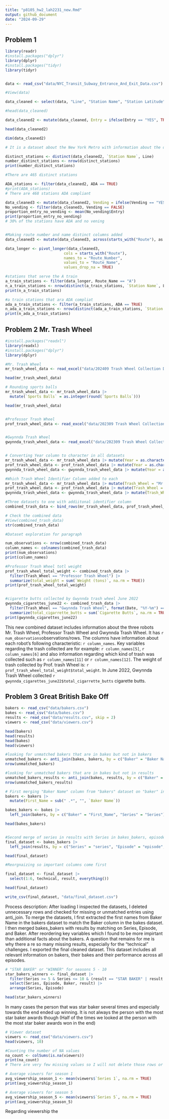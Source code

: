 ```yaml
---
title: "p8105_hw2_lah2231_new.Rmd"
output: github_document
date: "2024-09-29"
---
```


## Problem 1
```r
library(readr)
#install.packages("dplyr")
library(dplyr)
#install.packages("tidyr)
library(tidyr)


data <- read_csv("data/NYC_Transit_Subway_Entrance_And_Exit_Data.csv")

#View(data)

data_cleaned <- select(data, "Line", "Station Name", "Station Latitude", "Station Longitude", "Route1", "Route2", "Route3", "Route4", "Route5", "Route6", "Route7", "Route8", "Route9", "Route10", "Route11", "Entry", "Vending", "Entrance Type", "ADA")

#head(data_cleaned)

data_cleaned2 <- mutate(data_cleaned, Entry = ifelse(Entry == "YES", TRUE, FALSE))

head(data_cleaned2)

dim(data_cleaned2)

# It is a dataset about the New York Metro with information about the different stations, lines, routes, where the stations are located and what the different stations provide. Rows x columns is 1868 x 19.

distinct_stations <- distinct(data_cleaned2, `Station Name`, Line)
number_distinct_stations <- nrow(distinct_stations)
print(number_distinct_stations)

#There are 465 distinct stations

ADA_stations <- filter(data_cleaned2, ADA == TRUE)
#print(ADA_stations)
# There are 468 stations ADA compliant

data_cleaned3 <- mutate(data_cleaned2, Vending = ifelse(Vending == "YES", TRUE, FALSE))
No_vending <- filter(data_cleaned3, Vending == FALSE)
proportion_entry_no_vending <- mean(No_vending$Entry)
print(proportion_entry_no_vending)
# 30% of the stations have ADA and no vening


#Making route number and name distinct columns added
data_cleaned3 <- mutate(data_cleaned3, across(starts_with("Route"), as.character))

data_longer <- pivot_longer(data_cleaned3, 
                          cols = starts_with("Route"), 
                          names_to = "Route_Number", 
                          values_to = "Route_Name", 
                          values_drop_na = TRUE)

#stations that serve the A train
a_train_stations <- filter(data_longer, Route_Name == "A")
n_a_train_stations <- nrow(distinct(a_train_stations, `Station Name`, Line))
print(n_a_train_stations)

#a train stations that ara ADA compliat
ada_a_train_stations <- filter(a_train_stations, ADA == TRUE)
n_ada_a_train_stations <- nrow(distinct(ada_a_train_stations, `Station Name`, Line))
print(n_ada_a_train_stations)
```

## Problem 2 Mr. Trash Wheel
```r
#install.packages("readxl")
library(readxl)
#install.packages("dplyr")
library(dplyr)

#Mr. Trash Wheel
mr_trash_wheel_data <- read_excel("data/202409 Trash Wheel Collection Data.xlsx", sheet = "Mr. Trash Wheel", skip = 1) |> slice(1:(n() - 2))

head(mr_trash_wheel_data)

# Rounding sports balls
mr_trash_wheel_data <- mr_trash_wheel_data |>
  mutate(`Sports Balls` = as.integer(round(`Sports Balls`)))

head(mr_trash_wheel_data)


#Professor Trash Wheel
prof_trash_wheel_data <- read_excel("data/202309 Trash Wheel Collection Data.xlsx", sheet = "Professor Trash Wheel", skip = 1) |> slice(1:(n() - 3))


#Gwynnda Trash Wheel
gwynnda_trash_wheel_data <- read_excel("data/202309 Trash Wheel Collection Data.xlsx", sheet = "Gwynnda Trash Wheel", skip = 1) |> slice(1:(n() - 1))


# Converting Year column to character in all datasets
mr_trash_wheel_data <- mr_trash_wheel_data |> mutate(Year = as.character(Year))
prof_trash_wheel_data <- prof_trash_wheel_data |> mutate(Year = as.character(Year))
gwynnda_trash_wheel_data <- gwynnda_trash_wheel_data |> mutate(Year = as.character(Year))

#Which Trash Wheel Identifier Column added to each
mr_trash_wheel_data <- mr_trash_wheel_data |> mutate(Trash_Wheel = "Mr. Trash Wheel")
prof_trash_wheel_data <- prof_trash_wheel_data |> mutate(Trash_Wheel = "Professor Trash Wheel")
gwynnda_trash_wheel_data <- gwynnda_trash_wheel_data |> mutate(Trash_Wheel = "Gwynnda Trash Wheel")

#Three datasets to one with addiitonal identifier column 
combined_trash_data <- bind_rows(mr_trash_wheel_data, prof_trash_wheel_data, gwynnda_trash_wheel_data)

# Check the combined data
#View(combined_trash_data)
str(combined_trash_data)
```

```r
#Dataset exploration for paragraph

num_observations <- nrow(combined_trash_data)
column_names <- colnames(combined_trash_data)
print(num_observations)
print(column_names)

#Professor Trash Wheel totl weight
prof_trash_wheel_total_weight <- combined_trash_data |>
  filter(Trash_Wheel == "Professor Trash Wheel") |>
  summarize(total_weight = sum(`Weight (tons)`, na.rm = TRUE))
print(prof_trash_wheel_total_weight)


#cigarette butts collected by Gwynnda trash wheel June 2022
gwynnda_cigarettes_june22 <- combined_trash_data |>
  filter(Trash_Wheel == "Gwynnda Trash Wheel", format(Date, "%Y-%m") == "2022-06") |>
  summarize(total_cigarrette_butts = sum(`Cigarette Butts`, na.rm = TRUE))
print(gwynnda_cigarettes_june22)
```

This new combined dataset includes information about the three robots Mr. Trash Wheel, Professor Trash Wheel and Gwynnda Trash Wheel. It has `r num_observations`observations/rows. The columns have information about each robot's following characteristic: `r column_names `. Key variables regarding the trash collected are for example: `r column_names[5] `, `r column_names[6] ` and also information regarding which kind of trash was collected such as `r column_names[11] ` or `r column_names[12] `. The weight of trash collected by Prof. trash Wheel is: `r prof_trash_wheel_total_weight$total_weight`. In June 2022, Gwynnda Trash Wheel collected `r gwynnda_cigarettes_june22$total_cigarrette_butts` cigarette butts.


## Problem 3 Great British Bake Off
```r

bakers <- read_csv("data/bakers.csv")
bakes <- read_csv("data/bakes.csv")
results <- read_csv("data/results.csv", skip = 2)
viewers <- read_csv("data/viewers.csv")

head(bakers)
head(results)
head(bakes)
head(viewers)

#looking for unmatched bakers that are in bakes but not in bakers
unmatched_bakers <- anti_join(bakes, bakers, by = c("Baker" = "Baker Name"))
nrow(unmatched_bakers)

#looking for unmatched bakers that are in bakes but not in results
unmatched_bakers_results <- anti_join(bakes, results, by = c("Baker" = "baker"))
nrow(unmatched_bakers_results)
```

```r
# First merging "Baker Name" column from "bakers" dataset on "baker" in "bakes" dataset which only has first names and "Series"
bakers <- bakers |>
  mutate(First_Name = sub(" .*", "", `Baker Name`))

bakes_bakers <- bakes |>
  left_join(bakers, by = c("Baker" = "First_Name", "Series" = "Series"))

head(bakes_bakers)


#Second merge of series in results with Series in bakes_bakers, episode in results with Episode in bakes_bakers, baker in results with Baker in bakes_bakers
final_dataset <- bakes_bakers |>
  left_join(results, by = c("Series" = "series", "Episode" = "episode", "Baker" = "baker"))

head(final_dataset)
```


```r
#Reorgnaizing so important columns come first

final_dataset <- final_dataset |>
  select(1:6, technical, result, everything())

head(final_dataset)

write_csv(final_dataset, "data/final_dataset.csv")
```
Process description: After loading I inspected the datasets, I deleted unnecessary rows and checked for missing or unmatched entries using anti_join. To merge the datasets, I first extracted the first names from Baker Name in the bakers dataset to match the Baker column in the bakes dataset. I then merged bakes_bakers with results by matching on Series, Episode, and Baker. After reordering key variables which I found to be more impirtant than additional facts about the bakers. A question that remains for me is why there a re so many missing results, especially for the "technical" challenges. I exported the final cleaned dataset. This dataset includes all relevant information on bakers, their bakes and their performance across all episodes.

```r
# "STAR BAKER" or "WINNER" for seasons 5 - 10
star_bakers_winners <- final_dataset |>
  filter(Series >= 5 & Series <= 10 & (result == "STAR BAKER" | result == "WINNER")) |>
  select(Series, Episode, Baker, result) |>
  arrange(Series, Episode)

head(star_bakers_winners)
```

In many cases the person that was star baker several times and especially towards the end ended up winning. It is not always the person with the most star baker awards though (Half of the times we looked at the person with the most star baker awards won in the end)


```r
# Viewer dataset
viewers <- read_csv("data/viewers.csv")
head(viewers, 10)

#Counting the number of NA values
na_count <- colSums(is.na(viewers))
print(na_count)
# There are very few missing values so I will not delete those rows or columns.

# Average viewers for season 1
avg_viewership_season_1 <- mean(viewers$`Series 1`, na.rm = TRUE)
print(avg_viewership_season_1)

# Average viewers for season 5
avg_viewership_season_5 <- mean(viewers$`Series 5`, na.rm = TRUE)
print(avg_viewership_season_5)
```

Regarding viewership the 



